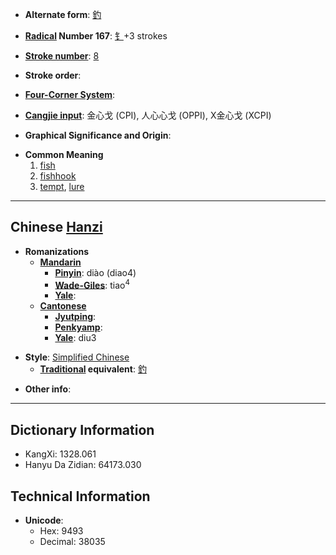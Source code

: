 * '''Alternate form''': [[釣]]

* '''[[Wiktionary:Chinese radical index| Radical]] Number 167''': [[Wiktionary:Chinese radical index 钅|钅]]+3 strokes

* '''[[Wiktionary:Chinese total strokes index|Stroke number]]''': [[Wiktionary:Chinese total strokes index 8|8]]

* '''Stroke order''': 

* '''[[Wiktionary:Chinese four corner index|Four-Corner System]]''': 

* '''[[Wiktionary:Chinese Cangjie index|Cangjie input]]''': 金心戈 (CPI), 人心心戈 (OPPI), X金心戈 (XCPI)

* '''Graphical Significance and Origin''': 

* '''Common Meaning'''
*#[[fish]]
*# [[fishhook]]
*# [[tempt]], [[lure]]


----

== Chinese [[Hanzi]] ==

* '''Romanizations'''
** '''[[Mandarin]]'''
*** '''[[Pinyin]]''': diào (diao4)
*** '''[[Wade-Giles]]''': tiao<sup>4</sup>
*** '''[[Yale]]''': 
** '''[[Cantonese]]'''
*** '''[[Jyutping]]''':
*** '''[[Penkyamp]]''': 
*** '''[[Yale]]''': diu3

* '''Style''': [[Simplified Chinese]] 
** '''[[Traditional Chinese|Traditional]] equivalent''': [[釣]]

* '''Other info''': 

----

== Dictionary Information ==

* KangXi: 1328.061
* Hanyu Da Zidian: 64173.030

== Technical Information ==

* '''Unicode''':
** Hex: 9493
** Decimal: 38035